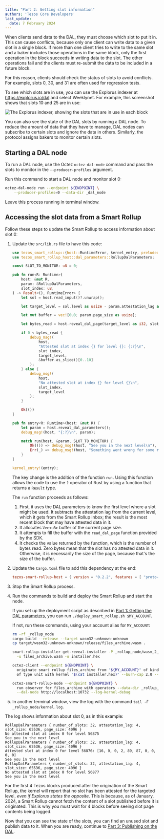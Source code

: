 ```yaml
---
title: "Part 2: Getting slot information"
authors: 'Tezos Core Developers'
last_update:
  date: 7 February 2024
---
```


When clients send data to the DAL, they must choose which slot to put it in.
This can cause conflicts, because only one client can write data to a given slot in a single block.
If more than one client tries to write to the same slot and a baker includes those operations in the same block, only the first operation in the block succeeds in writing data to the slot.
The other operations fail and the clients must re-submit the data to be included in a future block.

For this reason, clients should check the status of slots to avoid conflicts.
For example, slots 0, 30, and 31 are often used for regression tests.

To see which slots are in use, you can use the Explorus indexer at https://explorus.io/dal and select Weeklynet.
For example, this screenshot shows that slots 10 and 25 are in use:

![The Explorus indexer, showing the slots that are in use in each block](/img/tutorials/dal-explorus-slots.png)

You can also see the state of the DAL slots by running a DAL node.
To reduce the amount of data that they have to manage, DAL nodes can subscribe to certain slots and ignore the data in others.
Similarly, the protocol assigns bakers to monitor certain slots.

## Starting a DAL node

To run a DAL node, use the Octez `octez-dal-node` command and pass the slots to monitor in the `--producer-profiles` argument.

Run this command to start a DAL node and monitor slot 0:

```bash
octez-dal-node run --endpoint ${ENDPOINT} \
    --producer-profiles=0 --data-dir _dal_node
```

Leave this process running in terminal window.

## Accessing the slot data from a Smart Rollup

Follow these steps to update the Smart Rollup to access information about slot 0:

1. Update the `src/lib.rs` file to have this code:

   ```rust
   use tezos_smart_rollup::{host::RuntimeError, kernel_entry, prelude::*};
   use tezos_smart_rollup_host::dal_parameters::RollupDalParameters;

   const SLOT_TO_MONITOR: u8 = 0;

   pub fn run<R: Runtime>(
       host: &mut R,
       param: &RollupDalParameters,
       slot_index: u8,
   ) -> Result<(), RuntimeError> {
       let sol = host.read_input()?.unwrap();

       let target_level = sol.level as usize - param.attestation_lag as usize;

       let mut buffer = vec![0u8; param.page_size as usize];

       let bytes_read = host.reveal_dal_page(target_level as i32, slot_index, 0, &mut buffer)?;

       if 0 < bytes_read {
           debug_msg!(
               host,
               "Attested slot at index {} for level {}: {:?}\n",
               slot_index,
               target_level,
               &buffer.as_slice()[0..10]
           );
       } else {
           debug_msg!(
               host,
               "No attested slot at index {} for level {}\n",
               slot_index,
               target_level
           );
       }

       Ok(())
   }

   pub fn entry<R: Runtime>(host: &mut R) {
       let param = host.reveal_dal_parameters();
       debug_msg!(host, "{:?}\n", param);

       match run(host, &param, SLOT_TO_MONITOR) {
           Ok(()) => debug_msg!(host, "See you in the next level\n"),
           Err(_) => debug_msg!(host, "Something went wrong for some reasons"),
       }
   }

   kernel_entry!(entry);
   ```

   The key change is the addition of the function `run`.
   Using this function allows the code to use the `?` operator of Rust by using a function that returns a `Result` type.

   The `run` function proceeds as follows:

      1. First, it uses the DAL parameters to know the first level where a slot might be used.
      It subtracts the attestation lag from the current level, which it gets from the Smart Rollup inbox; the result is the most recent block that may have attested data in it.
      1. It allocates `Vec<u8>` buffer of the current page size.
      1. It attempts to fill the buffer with the `read_dal_page` function provided
      by the SDK.
      1. It checks the value returned by the function, which is the number of bytes
      read.
      Zero bytes mean that the slot has no attested data in it.
      Otherwise, it is necessarily the size of the page, because that's the size of the buffer.

1. Update the `Cargo.toml` file to add this dependency at the end:

   ```toml
   tezos-smart-rollup-host = { version = "0.2.2", features = [ "proto-alpha" ] }
   ```

1. Stop the Smart Rollup process.

1. Run the commands to build and deploy the Smart Rollup and start the node.


   If you set up the deployment script as described in [Part 1: Getting the DAL parameters](./get-dal-params), you can run `./deploy_smart_rollup.sh $MY_ACCOUNT`.

   If not, run these commands, using your account alias for `MY_ACCOUNT`:

   ```bash
   rm -rf _rollup_node
   cargo build --release --target wasm32-unknown-unknown
   cp target/wasm32-unknown-unknown/release/files_archive.wasm .

   smart-rollup-installer get-reveal-installer -P _rollup_node/wasm_2_0_0 \
     -u files_archive.wasm -o installer.hex

   octez-client --endpoint ${ENDPOINT} \
     originate smart rollup files_archive from "${MY_ACCOUNT}" of kind wasm_2_0_0 \
     of type unit with kernel "$(cat installer.hex)" --burn-cap 2.0 --force

   octez-smart-rollup-node --endpoint ${ENDPOINT} \
     run observer for files_archive with operators --data-dir _rollup_node \
     --dal-node http://localhost:10732 --log-kernel-debug
   ```

1. In another terminal window, view the log with the command `tail -F _rollup_node/kernel.log`.

The log shows information about slot 0, as in this example:

```
RollupDalParameters { number_of_slots: 32, attestation_lag: 4, slot_size: 65536, page_size: 4096 }
No attested slot at index 0 for level 56875
See you in the next level
RollupDalParameters { number_of_slots: 32, attestation_lag: 4, slot_size: 65536, page_size: 4096 }
Attested slot at index 0 for level 56876: [16, 0, 0, 2, 89, 87, 0, 0, 0, 0]
See you in the next level
RollupDalParameters { number_of_slots: 32, attestation_lag: 4, slot_size: 65536, page_size: 4096 }
No attested slot at index 0 for level 56877
See you in the next level
```

For the first 4 Tezos blocks produced after the origination of the Smart Rollup, the kernel will report that no slot has been attested for the targeted level, _even if Explorus states the opposite_.
This is because, as of January, 2024, a Smart Rollup cannot fetch the content of a slot published before it is originated.
This is why you must wait for 4 blocks before seeing slot page contents being
logged.

Now that you can see the state of the slots, you can find an unused slot and publish data to it.
When you are ready, continue to [Part 3: Publishing on the DAL](./publishing-on-the-dal).

